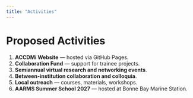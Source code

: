 ```yaml
---
title: "Activities"
---
```


# Proposed Activities

1. **ACCDMi Website** — hosted via GitHub Pages.  
2. **Collaboration Fund** — support for trainee projects.  
3. **Semiannual virtual research and networking events**.  
4. **Between-institution collaboration and colloquia**.  
5. **Local outreach** — courses, materials, workshops.  
6. **AARMS Summer School 2027** — hosted at Bonne Bay Marine Station.  
